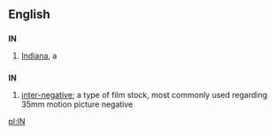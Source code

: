 {{see|in|In|-in|in-|-in-|ín|inn|INN}}

==English==

==={{Abbreviation}}===
'''IN'''

# [[Indiana]], a {{USstate}}

==={{Initialism}}===
'''IN'''

# [[inter-negative]]; a type of film stock, most commonly used regarding 35mm motion picture negative

[[pl:IN]]
